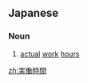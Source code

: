 ==Japanese==
{{ja-kanjitab|じつ|どう|じ|かん|yomi=on}}

===Noun===
{{ja-noun|じつどうじかん}}
# [[actual]] [[work]] [[hours]]

[[zh:実働時間]]